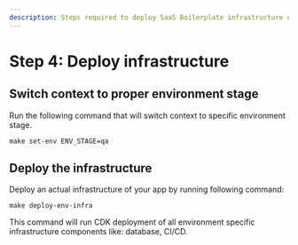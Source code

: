```yaml
---
description: Steps required to deploy SaaS Boilerplate infrastructure on AWS
---
```


# Step 4: Deploy infrastructure


## Switch context to proper environment stage

Run the following command that will switch context to specific environment stage.

```shell
make set-env ENV_STAGE=qa
```



## Deploy the infrastructure

Deploy an actual infrastructure of your app by running following command:

```shell
make deploy-env-infra
```

This command will run CDK deployment of all environment specific infrastructure components like: database, CI/CD.

